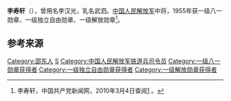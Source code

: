 {{noteTA
|1=zh:蒋介石;zh-hans:蒋介石;zh-hk:蒋介石;zh-tw:蒋中正;
|2=zh:斯大林;zh-hans:斯大林;zh-hk:史太林;zh-tw:史達林;
|3=zh:赫鲁晓夫;zh-hans:赫鲁晓夫;zh-hk:赫鲁曉夫;zh-tw:赫鲁雪夫;
|4=zh-cn:朝鲜战争; zh-sg:韩战; zh-tw:韓戰; zh-hk:韓戰;
}}
{{Infobox_officeholder
| name = 李寿轩
| image name = Li Shouxuan.jpg
| width = 200
| now = 
| period = 
| Sex =
| different name = 
| party = {{中国共产党}}
| nationality = {{PRC}}
| Native place =
| date of birth = 1906年4月22日
| place of birth = {{QIN}}[[湖南省|湖南省]]宝庆（今[[邵东|邵东]]）龙陂乡
| date of death = {{death date and age|1984|9|22|1906|4|22}}
| place of death = {{PRC}}[[北京|北京]]
| religion = [[共产主义|共产主义]]
| spouse = 
| relatives = 
| educate = 
* 无
| past =
* 中国工农红军第5军第5纵队第12大队中队长，第4纵队第8大队中队长、大队长，红3军团第9师第7团团长、独立第2师第2团团长、第6师第16团团长
* 红15军团第81师参谋长，红27军参谋长
* 山西青年抗敌决死第3纵队副司令员兼太行军区第三军分区司令员
* 松江军区副司令员兼参谋长、兼哈尔滨卫戍司令员，东北野战军铁道纵队副司令员兼参谋长，中国人民解放军铁道兵团参谋长、兵团副司令员兼参谋长
* 1951年1月，中国人民志愿军铁道兵团副司令员、中朝联合铁道运输司令部前方运输司令部副司令员
* 1957－1968年，铁道兵司令员
| work =
}}

'''李寿轩'''（{{bd|1906年|4月22日|1984年|9月22日}}），曾用名李汉光，乳名武泗。[[中国人民解放军|中国人民解放军]]中将，1955年获一级八一勋章、一级独立自由勋章、一级解放勋章<ref name="官方">李寿轩，中国共产党新闻网，2010年3月4日查阅[http://dangshi.people.com.cn/GB/165617/165618/166491/167908/9975095.html] {{Wayback|url=http://dangshi.people.com.cn/GB/165617/165618/166491/167908/9975095.html |date=20160304083443 }}。</ref>。

== 参考来源 ==
{{reflist}}

{{中国军事人物小作品}}
{{中國人民解放軍開國中將}}

[[Category:邵东人|Category:邵东人]]
[[Category:李姓|S]]
[[Category:中国人民解放军铁道兵司令员|Category:中国人民解放军铁道兵司令员]]
[[Category:一级八一勋章获得者|Category:一级八一勋章获得者]]
[[Category:一级独立自由勋章获得者|Category:一级独立自由勋章获得者]]
[[Category:一级解放勋章获得者|Category:一级解放勋章获得者]]